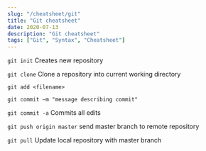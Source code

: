 ```yaml
---
slug: "/cheatsheet/git"
title: "Git cheatsheet"
date: 2020-07-13
description: "Git cheatsheet"
tags: ["Git", "Syntax", "Cheatsheet"]
---
```


`git init` Creates new repository

`git clone` Clone a repository into current working directory

`git add <filename>`

`git commit –m "message describing commit"`

`git commit -a` Commits all edits

`git push origin master`
send master branch to remote repository

`git pull`
Update local repository with master branch
